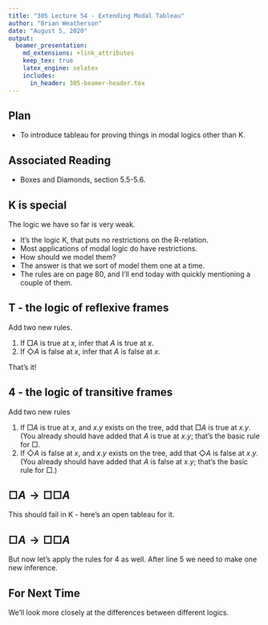 ```yaml
---
title: "305 Lecture 54 - Extending Modal Tableau"
author: "Brian Weatherson"
date: "August 5, 2020"
output: 
  beamer_presentation:
    md_extensions: +link_attributes
    keep_tex: true
    latex_engine: xelatex
    includes:
      in_header: 305-beamer-header.tex
---
```


## Plan

- To introduce tableau for proving things in modal logics other than K.

## Associated Reading

- Boxes and Diamonds, section 5.5-5.6.

## K is special

The logic we have so far is very weak.

- It's the logic K, that puts no restrictions on the R-relation.
- Most applications of modal logic do have restrictions.
- How should we model them?  \pause 
- The answer is that we sort of model them one at a time.
- The rules are on page 80, and I'll end today with quickly mentioning a couple of them.

## T - the logic of reflexive frames

Add two new rules.

1. If $\Box A$ is true at $x$, infer that $A$ is true at $x$.
2. If $\Diamond A$ is false at $x$, infer that $A$ is false at $x$.

That's it!

## 4 - the logic of transitive frames

Add two new rules

1. If $\Box A$ is true at $x$, and $x.y$ exists on the tree, add that $\Box A$ is true at $x.y$. (You already should have added that $A$ is true at $x.y$; that's the basic rule for $\Box$.
2. If $\Diamond A$ is false at $x$, and $x.y$ exists on the tree, add that $\Diamond A$ is false at $x.y$. (You already should have added that $A$ is false at $x.y$; that's the basic rule for $\Box$.)

## $\Box A \rightarrow \Box \Box A$

This should fail in K - here's an open tableau for it.

\begin{oltableau}
[\sFmla{\False}{1, \Box A \rightarrow \Box \Box A}, just = \TAss,
	[\sFmla{\True}{1, \Box A}, just = {\TRule{\False}{\rightarrow}[1]},
		[\sFmla{\False}{1, \Box \Box A}, just = {\TRule{\False}{\rightarrow}[1]},
			[\sFmla{\False}{1.1, \Box A}, just = {\TRule{\False}{\Box}[3]},
				[\sFmla{\True}{1.1, A}, just = {\TRule{\True}{\Box}[2]},
					[\sFmla{\False}{1.1.1, A}, just = {\TRule{\False}{\Box}[4]},
					]
				]
			]
		]
	]
]
\end{oltableau}

## $\Box A \rightarrow \Box \Box A$

But now let's apply the rules for 4 as well. After line 5 we need to make one new inference.

\begin{oltableau}
[\sFmla{\False}{1, \Box A \rightarrow \Box \Box A}, just = \TAss,
	[\sFmla{\True}{1, \Box A}, just = {\TRule{\False}{\rightarrow}[1]},
		[\sFmla{\False}{1, \Box \Box A}, just = {\TRule{\False}{\rightarrow}[1]},
			[\sFmla{\False}{1.1, \Box A}, just = {\TRule{\False}{\Box}[3]},
				[\sFmla{\True}{1.1, A}, just = {\TRule{\True}{\Box}[2]},
					[\sFmla{\True}{1.1, \Box A}, just = {4$\Box$ 2},
						[\sFmla{\False}{1.1.1, A}, just = {\TRule{\False}{\Box}[4]},
							[\sFmla{\True}{1.1.1, A}, just = {4$\Box$ 6}, close]
						]
					]
				]
			]
		]
	]
]
\end{oltableau}


## For Next Time

We'll look more closely at the differences between different logics.